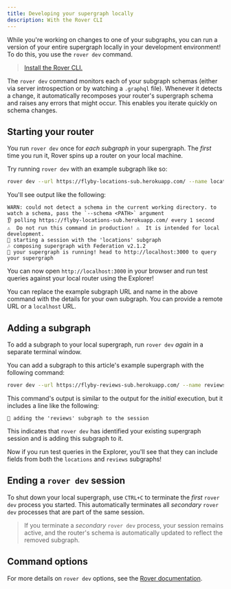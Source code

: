 ```yaml
---
title: Developing your supergraph locally
description: With the Rover CLI
---
```


While you're working on changes to one of your subgraphs, you can run a version of your entire supergraph locally in your development environment! To do this, you use the `rover dev` command.

> [Install the Rover CLI.](/rover/getting-started/)

The `rover dev` command monitors each of your subgraph schemas (either via server introspection or by watching a `.graphql` file). Whenever it detects a change, it automatically recomposes your router's supergraph schema and raises any errors that might occur. This enables you iterate quickly on schema changes.

## Starting your router

You run `rover dev` once for _each subgraph_ in your supergraph. The _first_ time you run it, Rover spins up a router on your local machine.

Try running `rover dev` with an example subgraph like so:

```bash showLineNumbers=false
rover dev --url https://flyby-locations-sub.herokuapp.com/ --name locations
```

You'll see output like the following:

```
WARN: could not detect a schema in the current working directory. to watch a schema, pass the `--schema <PATH>` argument
👂 polling https://flyby-locations-sub.herokuapp.com/ every 1 second
⚠️  Do not run this command in production! ⚠️  It is intended for local development.
🛫 starting a session with the 'locations' subgraph
🎶 composing supergraph with Federation v2.1.2
🚀 your supergraph is running! head to http://localhost:3000 to query your supergraph
```

You can now open `http://localhost:3000` in your browser and run test queries against your local router using the Explorer!

You can replace the example subgraph URL and name in the above command with the details for your own subgraph. You can provide a remote URL or a `localhost` URL.

## Adding a subgraph

To add a subgraph to your local supergraph, run `rover dev` _again_ in a separate terminal window.

You can add a subgraph to this article's example supergraph with the following command:

```bash showLineNumbers=false
rover dev --url https://flyby-reviews-sub.herokuapp.com/ --name reviews
```

This command's output is similar to the output for the _initial_ execution, but it includes a line like the following:

```
🐤 adding the 'reviews' subgraph to the session
```

This indicates that `rover dev` has identified your existing supergraph session and is adding this subgraph to it.

Now if you run test queries in the Explorer, you'll see that they can include fields from both the `locations` and `reviews` subgraphs!

## Ending a `rover dev` session

To shut down your local supergraph, use `CTRL+C` to terminate the _first_ `rover dev` process you started. This automatically terminates all _secondary_ `rover dev` processes that are part of the same session.

> If you terminate a _secondary_ `rover dev` process, your session remains active, and the router's schema is automatically updated to reflect the removed subgraph.

## Command options

For more details on `rover dev` options, see the [Rover documentation](/rover/commands/dev/).
